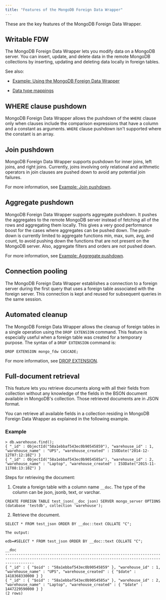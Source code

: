 ```yaml
---
title: "Features of the MongoDB Foreign Data Wrapper"
---
```


<div id="features_of_mongo_fdw" class="registered_link"></div>

These are the key features of the MongoDB Foreign Data Wrapper.

## Writable FDW

The MongoDB Foreign Data Wrapper lets you modify data on a MongoDB server. You can insert, update, and delete data in the remote MongoDB collections by inserting, updating and deleting data locally in foreign tables. 

See also:

- [Example: Using the MongoDB Foreign Data Wrapper](08_example_using_the_mongo_data_adapter/#example_using_the_mongo_data_adapter)

- [Data type mappings](07_configuring_the_mongo_data_adapter/#data-type-mappings)

## WHERE clause pushdown

MongoDB Foreign Data Wrapper allows the pushdown of the `WHERE` clause only when clauses include the comparison expressions that have a column and a constant as arguments. `WHERE` clause pushdown isn't supported where the constant is an array.

## Join pushdown

MongoDB Foreign Data Wrapper supports pushdown for inner joins, left joins, and right joins. Currently, joins involving only relational and arithmetic operators in join clauses are pushed down to avoid any potential join failures.

For more information, see [Example: Join pushdown](08a_example_join_pushdown).

## Aggregate pushdown

MongoDB Foreign Data Wrapper supports aggregate pushdown. It pushes the aggregates to the remote MongoDB server instead of fetching all of the rows and aggregating them locally. This gives a very good performance boost for the cases where aggregates can be pushed down. The push-down is currently limited to aggregate functions min, max, sum, avg, and count, to avoid pushing down the functions that are not present on the MongoDB server. Also, aggregate filters and orders are not pushed down.

For more information, see [Example: Aggregate pushdown](08b_example_aggregate_pushdown).

## Connection pooling

The MongoDB Foreign Data Wrapper establishes a connection to a foreign server during the first query that uses a foreign table associated with the foreign server. This connection is kept and reused for subsequent queries in the same session.

## Automated cleanup

The MongoDB Foreign Data Wrapper allows the cleanup of foreign tables in a single operation using the `DROP EXTENSION` command. This feature is especially useful when a foreign table was created for a temporary purpose. The syntax of a `DROP EXTENSION` command is:

 `DROP EXTENSION mongo_fdw CASCADE;`

For more information, see [DROP EXTENSION](https://www.postgresql.org/docs/current/sql-dropextension.html).

## Full-document retrieval

This feature lets you retrieve documents along with all their fields from collection without any knowledge of the fields in the BSON document available in MongoDB's collection. Those retrieved documents are in JSON format.

You can retrieve all available fields in a collection residing in MongoDB Foreign Data Wrapper as explained in the following example.

### Example

```text
> db.warehouse.find();
{ "_id" : ObjectId("58a1ebbaf543ec0b90545859"), "warehouse_id" : 1, "warehouse_name" : "UPS", "warehouse_created" : ISODate("2014-12-12T07:12:10Z") }
{ "_id" : ObjectId("58a1ebbaf543ec0b9054585a"), "warehouse_id" : 2, "warehouse_name" : "Laptop", "warehouse_created" : ISODate("2015-11-11T08:13:10Z") }
```

Steps for retrieving the document:

1.  Create a foreign table with a column name `__doc`. The type of the column can be json, jsonb, text, or varchar.

```text
CREATE FOREIGN TABLE test_json(__doc json) SERVER mongo_server OPTIONS (database 'testdb', collection 'warehouse');
```

2.  Retrieve the document.

```text
SELECT * FROM test_json ORDER BY __doc::text COLLATE "C";
```

    The output:

```text
edb=#SELECT * FROM test_json ORDER BY __doc::text COLLATE "C";
                                                                      __doc                                                                  ---------------------------------------------------------------------------------------------------------------------------------------------------------
{ "_id" : { "$oid" : "58a1ebbaf543ec0b90545859" }, "warehouse_id" : 1, "warehouse_name" : "UPS", "warehouse_created" : { "$date" : 1418368330000 } }
{ "_id" : { "$oid" : "58a1ebbaf543ec0b9054585a" }, "warehouse_id" : 2, "warehouse_name" : "Laptop", "warehouse_created" : { "$date" : 1447229590000 } }
(2 rows)
```
